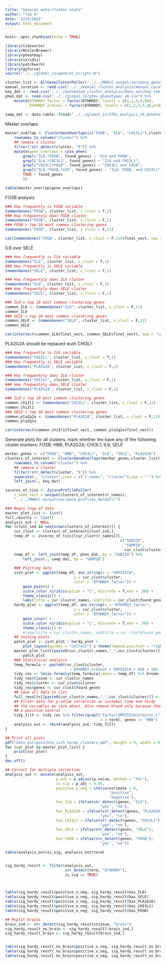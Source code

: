 ```yaml
---
title: "General meta-cluster stats"
author: "Tim N"
date: "12/6/2021"
output: html_document
---
```


```r
knitr::opts_chunk$set(echo = TRUE)
```

```r
library(tidyverse)
library(RColorBrewer)
library(pheatmap)
library(viridis)
library(patchwork)
library(ggforce)
source("../../global_in/general_scripts.R")
```

```r
cluster_list <- AllGeneClusterPuller("../../MARCC output/variance_genes_kendall/")
manual_curation <- read.csv("../../manual_cluster_analysis/manual_curation.csv")
key_dat <- read.csv("../../automated_cluster_analysis/data_out/key_table.csv")
phen_dat <- read.csv("../../global_in/gtex_phenotypes_v8.csv") %>%
    mutate(DTHHRDY_factor = factor(DTHHRDY, levels = c(1,2,3,4,0)),
           DTHHRDY_ordinal = factor(DTHHRDY, levels = c(1,2,3,4,0),ordered = TRUE))
           
samp_dat <- data.table::fread("../../global_in/GTEx_Analysis_v8_Annotations_SampleAttributesDS.txt")
```


Master overlaps
```r
master_overlap <- ClusterGeneOverlaps(c("FOSB", "IL6", "CHI3L1"),cluster_list) %>%
    rownames_to_column("cluster") %>%
    ## remove x cluster
    filter(!str_detect(cluster, "X")) %>%
    mutate(gene_overlaps = case_when(
        grepl("IL6.*FOSB", found_genes) ~ "IL6 and FOSB",
        grepl("IL6.*CHI3L1", found_genes) ~ "IL6 and CHI3L1",
        grepl("CHI3L1*FOSB", found_genes) ~ "CHI3L1 and FOSB",
        grepl("IL6.*FOSB.*CHI", found_genes) ~ "IL6, FOSB, and CHI3L1",
        TRUE ~ found_genes
        ))

table(master_overlap$gene_overlaps)
```


FOSB analysis

```r
### How frequently is FOSB variable
CommonGenes("FOSB", cluster_list, x_clust = T,1)
### How frequentyly does FOSB cluster
CommonGenes("FOSB", cluster_list, x_clust = F,1)
### FOSB's top 10 most common clustering genes
CommonGenes("FOSB", cluster_list, x_clust = F,11)

cat(CommonGenes("FOSB", cluster_list, x_clust = F,11)$final_vect, sep = "\n")
```

IL6 over SELE

```r
### How frequently is IL6 variable
CommonGenes("IL6", cluster_list, x_clust = T,1)
### How frequently is SELE variable
CommonGenes("SELE", cluster_list, x_clust = T,1)

### How frequentyly does IL6 cluster
CommonGenes("IL6", cluster_list, x_clust = F,1)
### How frequentyly does SELE cluster
CommonGenes("SELE", cluster_list, x_clust = F,1)

### IL6's top 10 most common clustering genes
common_IL6 <- CommonGenes("IL6", cluster_list, x_clust = F,11)
common_IL6
### SELE's top 10 most common clustering genes
common_SELE <- CommonGenes("SELE", cluster_list, x_clust = F,11)
common_SELE

cat(intersect(common_IL6$final_vect, common_SELE$final_vect), sep = "\n")

```

PLA2G2A should be replaced wuth CHI3L1
```r
### How frequently is IL6 variable
CommonGenes("CHI3L1", cluster_list, x_clust = T,1)
### How frequently is SELE variable
CommonGenes("PLA2G2A", cluster_list, x_clust = T,1)

### How frequentyly does IL6 cluster
CommonGenes("CHI3L1", cluster_list, x_clust = F,1)
### How frequentyly does SELE cluster
CommonGenes("PLA2G2A", cluster_list, x_clust = F,1)

### IL6's top 10 most common clustering genes
common_chi3l1 <- CommonGenes("CHI3L1", cluster_list, x_clust = F,11)
common_chi3l1
### SELE's top 10 most common clustering genes
common_pla2g2a <- CommonGenes("PLA2G2A", cluster_list, x_clust = F,11)
common_pla2g2a

cat(intersect(common_chi3l1$final_vect, common_pla2g2a$final_vect))
```

Generate plots for all clusters, mark whether the have any of the following
cluster markers:
FOSB; HBB; PLA2G2A; CHI3L1; IL6; SELE
```r
marker_genes <- c("FOSB", "HBB", "CHI3L1", "IL6", "SELE", "PLA2G2A")
clusters_of_interest <- ClusterGeneOverlaps(marker_genes,cluster_list) %>%
    rownames_to_column("cluster") %>%
    ## remove x cluster
    filter(!str_detect(cluster, "X")) %>%
    separate(., "cluster",into = c("r_names", "cluster"),sep = "-") %>%
    left_join(., key_dat)

zscores_of_tiss <- ZscoreProfilePuller(
    r_name_vect = unique(clusters_of_interest$r_names),
    "../../MARCC output/variance_profiles_kendall/")

### Begin loop of data
master_plot_list <- list()
full_results <- list()
analysis_out <- NULL
for (clust_ind in seq(nrow(clusters_of_interest))) {
    cur_clust <- clusters_of_interest[clust_ind,]
    temp_df <- zscores_of_tiss[[cur_clust$r_names]][,
                                                    c("SUBJID",
                                                      "SAMPID",
                                                      cur_clust$cluster)]
    temp_df <- left_join(temp_df, phen_dat, by = "SUBJID") %>%
        left_join(., samp_dat, by = "SAMPID")
    
    ### Plotting data
    isch_plot <- ggplot(temp_df, aes_string(x = "SMTSISCH",
                               y = cur_clust$cluster,
                               color = "DTHHRDY_factor")) +
        geom_point() +
        scale_color_viridis(option = "C", discrete = T,end = .90) +
        theme_classic() +
        labs(title = cur_clust$r_names, subtitle = cur_clust$found_genes)
    hardy_plot <- ggplot(temp_df, aes_string(x = "DTHHRDY_factor",
                               y = cur_clust$cluster,
                               color = "DTHHRDY_factor")) +
        geom_sina() +
        scale_color_viridis(option = "C", discrete = T,end = .90) +
        theme_classic() #+
        #labs(title = cur_clust$r_names, subtitle = cur_clust$found_genes)
    ## Joining plots
    patch_plot <- isch_plot / hardy_plot +
        plot_layout(guides = "collect") & theme(legend.position = "right")
    master_plot_list[[paste0(cur_clust$r_names,"_",cur_clust$cluster)]] <-
        patch_plot
    ### Statistical analysis
    temp_formula <- paste0(cur_clust$cluster,
                           " ~ DTHHRDY_ordinal + SMTSISCH + AGE + SEX + SMGEBTCH")
    tidy_res <- lm(as.formula(temp_formula),data = temp_df) %>% broom::tidy()
    tidy_res$tissue <- cur_clust$r_names
    tidy_res$cluster <- cur_clust$cluster
    tidy_res$genes <- cur_clust$found_genes
    ## Save all data in list
    full_results[[paste0(cur_clust$r_names,"_",cur_clust$cluster)]] <- tidy_res
    ## Filter data for p-value correction on ischemic time and hardy
    ## the variables we care about. Also remove blood only because that is jsut
    ## a positive control
    tidy_filt <- tidy_res %>% filter(grepl("factor|SMTSISCH|ordinal.L",
                                           x = term), genes != "HBB")
    analysis_out <- rbind(analysis_out, tidy_filt)
}

## Print all plots
pdf("data_out/possible_isch_hardy_clusters.pdf", height = 9, width = 9)
for (cur_plot in master_plot_list) {
    print(cur_plot)
}
dev.off()

## Correct for multiple correction
analysis_out <- mutate(analysis_out,
                       p_adj = p.adjust(p.value, method = "fdr"),
                       is_sig = p_adj < 0.05,
                       positive_o_neg = ifelse(estimate > 0,
                                               "positive",
                                               "negative"),
                       has_IL6 = ifelse(str_detect(genes, "IL6"),
                                           "yes", "no"),
                       has_PLA2G2A = ifelse(str_detect(genes, "PLA2G2A"),
                                           "yes", "no"),
                       has_CHI3L1 = ifelse(str_detect(genes, "CHI3L1"),
                                           "yes", "no"),
                       has_SELE = ifelse(str_detect(genes, "SELE"),
                                           "yes", "no"),
                       has_FOSB = ifelse(str_detect(genes, "FOSB"),
                                           "yes", "no"))

table(analysis_out$is_sig, analysis_out$term)


sig_hardy_result <- filter(analysis_out,
                           str_detect(term, "DTHHRDY"),
                           is_sig == TRUE)



table(sig_hardy_result$positive_o_neg, sig_hardy_result$has_IL6)
table(sig_hardy_result$positive_o_neg, sig_hardy_result$has_SELE)
table(sig_hardy_result$positive_o_neg, sig_hardy_result$has_PLA2G2A)
table(sig_hardy_result$positive_o_neg, sig_hardy_result$has_CHI3L1)
table(sig_hardy_result$positive_o_neg, sig_hardy_result$has_FOSB)

## Rsplit brains
brain_ind <- str_detect(sig_hardy_result$tissue, "brain")
sig_hardy_result_no_brain <- sig_hardy_result[!brain_ind,]
sig_hardy_result_brain <- sig_hardy_result[brain_ind,]


table(sig_hardy_result_no_brain$positive_o_neg, sig_hardy_result_no_brain$has_IL6)
table(sig_hardy_result_no_brain$positive_o_neg, sig_hardy_result_no_brain$has_CHI3L1)
table(sig_hardy_result_no_brain$positive_o_neg, sig_hardy_result_no_brain$has_PLA2G2A)

```

